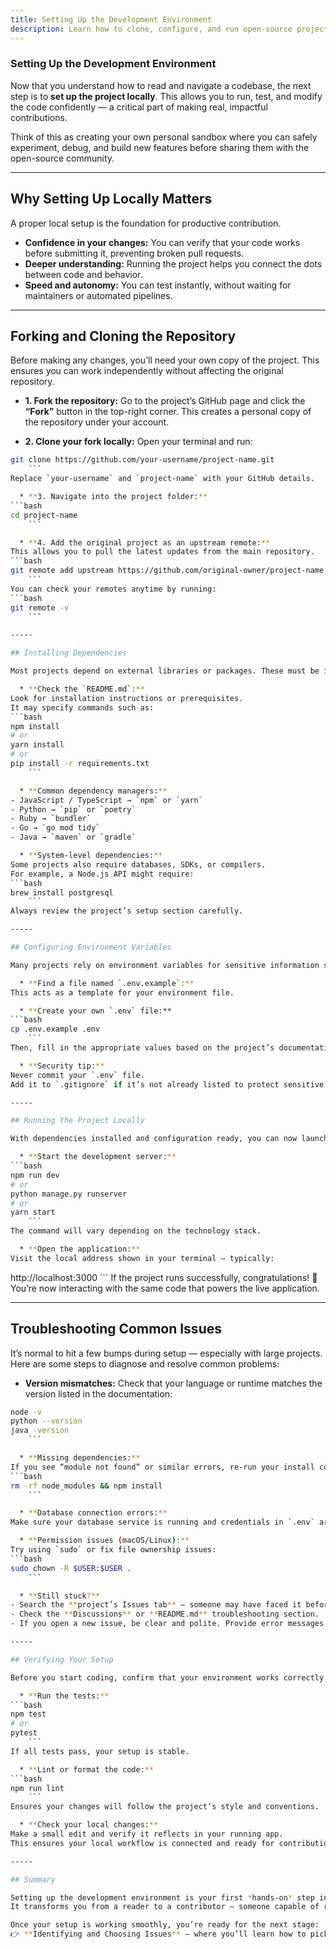 ```yaml
---
title: Setting Up the Development Environment
description: Learn how to clone, configure, and run open-source projects locally so you can start contributing effectively.
---
```


### Setting Up the Development Environment

Now that you understand how to read and navigate a codebase, the next step is to **set up the project locally**.
This allows you to run, test, and modify the code confidently — a critical part of making real, impactful contributions.

Think of this as creating your own personal sandbox where you can safely experiment, debug, and build new features before sharing them with the open-source community.

-----

## Why Setting Up Locally Matters

A proper local setup is the foundation for productive contribution.

  * **Confidence in your changes:** You can verify that your code works before submitting it, preventing broken pull requests.
  * **Deeper understanding:** Running the project helps you connect the dots between code and behavior.
  * **Speed and autonomy:** You can test instantly, without waiting for maintainers or automated pipelines.

-----

## Forking and Cloning the Repository

Before making any changes, you’ll need your own copy of the project. This ensures you can work independently without affecting the original repository.

  * **1. Fork the repository:**
Go to the project’s GitHub page and click the **“Fork”** button in the top-right corner.
This creates a personal copy of the repository under your account.

  * **2. Clone your fork locally:**
Open your terminal and run:
```bash
git clone https://github.com/your-username/project-name.git
    ```
Replace `your-username` and `project-name` with your GitHub details.

  * **3. Navigate into the project folder:**
```bash
cd project-name
    ```

  * **4. Add the original project as an upstream remote:**
This allows you to pull the latest updates from the main repository.
```bash
git remote add upstream https://github.com/original-owner/project-name.git
    ```
You can check your remotes anytime by running:
```bash
git remote -v
    ```

-----

## Installing Dependencies

Most projects depend on external libraries or packages. These must be installed before the project can run.

  * **Check the `README.md`:**
Look for installation instructions or prerequisites.
It may specify commands such as:
```bash
npm install
# or
yarn install
# or
pip install -r requirements.txt
    ```

  * **Common dependency managers:**
- JavaScript / TypeScript → `npm` or `yarn`
- Python → `pip` or `poetry`
- Ruby → `bundler`
- Go → `go mod tidy`
- Java → `maven` or `gradle`

  * **System-level dependencies:**
Some projects also require databases, SDKs, or compilers.
For example, a Node.js API might require:
```bash
brew install postgresql
    ```
Always review the project’s setup section carefully.

-----

## Configuring Environment Variables

Many projects rely on environment variables for sensitive information such as API keys, database URLs, or service tokens.

  * **Find a file named `.env.example`:**
This acts as a template for your environment file.

  * **Create your own `.env` file:**
```bash
cp .env.example .env
    ```
Then, fill in the appropriate values based on the project’s documentation.

  * **Security tip:**
Never commit your `.env` file.
Add it to `.gitignore` if it’s not already listed to protect sensitive information.

-----

## Running the Project Locally

With dependencies installed and configuration ready, you can now launch the project.

  * **Start the development server:**
```bash
npm run dev
# or
python manage.py runserver
# or
yarn start
    ```
The command will vary depending on the technology stack.

  * **Open the application:**
Visit the local address shown in your terminal — typically:
```
http://localhost:3000
    ```
If the project runs successfully, congratulations! 🎉 You’re now interacting with the same code that powers the live application.

-----

## Troubleshooting Common Issues

It’s normal to hit a few bumps during setup — especially with large projects.
Here are some steps to diagnose and resolve common problems:

  * **Version mismatches:**
Check that your language or runtime matches the version listed in the documentation:
```bash
node -v
python --version
java -version
    ```

  * **Missing dependencies:**
If you see “module not found” or similar errors, re-run your install command or delete and reinstall dependencies:
```bash
rm -rf node_modules && npm install
    ```

  * **Database connection errors:**
Make sure your database service is running and credentials in `.env` are correct.

  * **Permission issues (macOS/Linux):**
Try using `sudo` or fix file ownership issues:
```bash
sudo chown -R $USER:$USER .
    ```

  * **Still stuck?**
- Search the **project’s Issues tab** — someone may have faced it before.
- Check the **Discussions** or **README.md** troubleshooting section.
- If you open a new issue, be clear and polite. Provide error messages and steps to reproduce.

-----

## Verifying Your Setup

Before you start coding, confirm that your environment works correctly.

  * **Run the tests:**
```bash
npm test
# or
pytest
    ```
If all tests pass, your setup is stable.

  * **Lint or format the code:**
```bash
npm run lint
    ```
Ensures your changes will follow the project’s style and conventions.

  * **Check your local changes:**
Make a small edit and verify it reflects in your running app.
This ensures your local workflow is connected and ready for contributions.

-----

## Summary

Setting up the development environment is your first *hands-on* step in real open-source contribution.
It transforms you from a reader to a contributor — someone capable of running, testing, and improving the project.

Once your setup is working smoothly, you’re ready for the next stage:
👉 **Identifying and Choosing Issues** — where you’ll learn how to pick meaningful tasks and start contributing code confidently.
